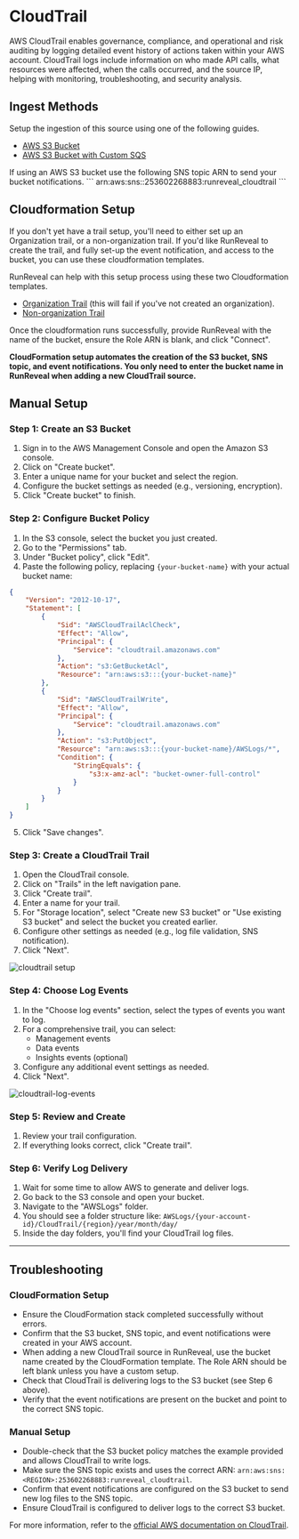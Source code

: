 
# CloudTrail

 AWS CloudTrail enables governance, compliance, and operational and risk auditing by logging detailed event history of actions taken within your AWS account. 
 CloudTrail logs include information on who made API calls, 
 what resources were affected, when the calls occurred, and the source IP, helping with monitoring, troubleshooting, and security analysis.

## Ingest Methods

Setup the ingestion of this source using one of the following guides.

- [AWS S3 Bucket](/sources/object-storage/s3)
- [AWS S3 Bucket with Custom SQS](/sources/object-storage/external-s3)

<Callout type='info'>
If using an AWS S3 bucket use the following SNS topic ARN to send your bucket notifications.
```
arn:aws:sns:<REGION>:253602268883:runreveal_cloudtrail
```
</Callout>

## Cloudformation Setup
If you don't yet have a trail setup, you'll need to either set up an Organization trail, or a non-organization trail. If you'd like RunReveal to create the trail, and fully set-up the event notification, and access to the bucket, you can use these cloudformation templates.

RunReveal can help with this setup process using these two Cloudformation templates.
- [Organization Trail](https://us-east-2.console.aws.amazon.com/cloudformation/home?region=us-east-2#/stacks/create?templateURL=https://runreveal-public-assets.s3.us-east-2.amazonaws.com/runreveal-cloudformation.yml&stackName=RunRevealSetup) (this will fail if you've not created an organization).
- [Non-organization Trail](https://us-east-2.console.aws.amazon.com/cloudformation/home?region=us-east-2#/stacks/create?templateURL=https://runreveal-public-assets.s3.us-east-2.amazonaws.com/runreveal-cloudformation-noorg.yml&stackName=RunRevealSetupNoOrgs)

Once the cloudformation runs successfully, provide RunReveal with the name of the bucket, ensure the Role ARN is blank, and click "Connect".

<Callout type='info'>
<strong>CloudFormation setup automates the creation of the S3 bucket, SNS topic, and event notifications. You only need to enter the bucket name in RunReveal when adding a new CloudTrail source.</strong>
</Callout>

## Manual Setup
### Step 1: Create an S3 Bucket

1. Sign in to the AWS Management Console and open the Amazon S3 console.
2. Click on "Create bucket".
3. Enter a unique name for your bucket and select the region.
4. Configure the bucket settings as needed (e.g., versioning, encryption).
5. Click "Create bucket" to finish.

### Step 2: Configure Bucket Policy

1. In the S3 console, select the bucket you just created.
2. Go to the "Permissions" tab.
3. Under "Bucket policy", click "Edit".
4. Paste the following policy, replacing `{your-bucket-name}` with your actual bucket name:

```json
{
    "Version": "2012-10-17",
    "Statement": [
        {
            "Sid": "AWSCloudTrailAclCheck",
            "Effect": "Allow",
            "Principal": {
                "Service": "cloudtrail.amazonaws.com"
            },
            "Action": "s3:GetBucketAcl",
            "Resource": "arn:aws:s3:::{your-bucket-name}"
        },
        {
            "Sid": "AWSCloudTrailWrite",
            "Effect": "Allow",
            "Principal": {
                "Service": "cloudtrail.amazonaws.com"
            },
            "Action": "s3:PutObject",
            "Resource": "arn:aws:s3:::{your-bucket-name}/AWSLogs/*",
            "Condition": {
                "StringEquals": {
                    "s3:x-amz-acl": "bucket-owner-full-control"
                }
            }
        }
    ]
}
```

5. Click "Save changes".

### Step 3: Create a CloudTrail Trail

1. Open the CloudTrail console.
2. Click on "Trails" in the left navigation pane.
3. Click "Create trail".
4. Enter a name for your trail.
5. For "Storage location", select "Create new S3 bucket" or "Use existing S3 bucket" and select the bucket you created earlier.
6. Configure other settings as needed (e.g., log file validation, SNS notification).
7. Click "Next".

![cloudtrail setup](/cloudtrail-setup.png)

### Step 4: Choose Log Events

1. In the "Choose log events" section, select the types of events you want to log.
2. For a comprehensive trail, you can select:
   - Management events
   - Data events
   - Insights events (optional)
3. Configure any additional event settings as needed.
4. Click "Next".

![cloudtrail-log-events](/cloudtrail-log-events.png)

### Step 5: Review and Create

1. Review your trail configuration.
2. If everything looks correct, click "Create trail".

### Step 6: Verify Log Delivery

1. Wait for some time to allow AWS to generate and deliver logs.
2. Go back to the S3 console and open your bucket.
3. Navigate to the "AWSLogs" folder.
4. You should see a folder structure like: `AWSLogs/{your-account-id}/CloudTrail/{region}/year/month/day/`
5. Inside the day folders, you'll find your CloudTrail log files.

---

## Troubleshooting

### CloudFormation Setup
- Ensure the CloudFormation stack completed successfully without errors.
- Confirm that the S3 bucket, SNS topic, and event notifications were created in your AWS account.
- When adding a new CloudTrail source in RunReveal, use the bucket name created by the CloudFormation template. The Role ARN should be left blank unless you have a custom setup.
- Check that CloudTrail is delivering logs to the S3 bucket (see Step 6 above).
- Verify that the event notifications are present on the bucket and point to the correct SNS topic.

### Manual Setup
- Double-check that the S3 bucket policy matches the example provided and allows CloudTrail to write logs.
- Make sure the SNS topic exists and uses the correct ARN: `arn:aws:sns:<REGION>:253602268883:runreveal_cloudtrail`.
- Confirm that event notifications are configured on the S3 bucket to send new log files to the SNS topic.
- Ensure CloudTrail is configured to deliver logs to the correct S3 bucket.


For more information, refer to the [official AWS documentation on CloudTrail](https://docs.aws.amazon.com/awscloudtrail/latest/userguide/cloudtrail-user-guide.html).